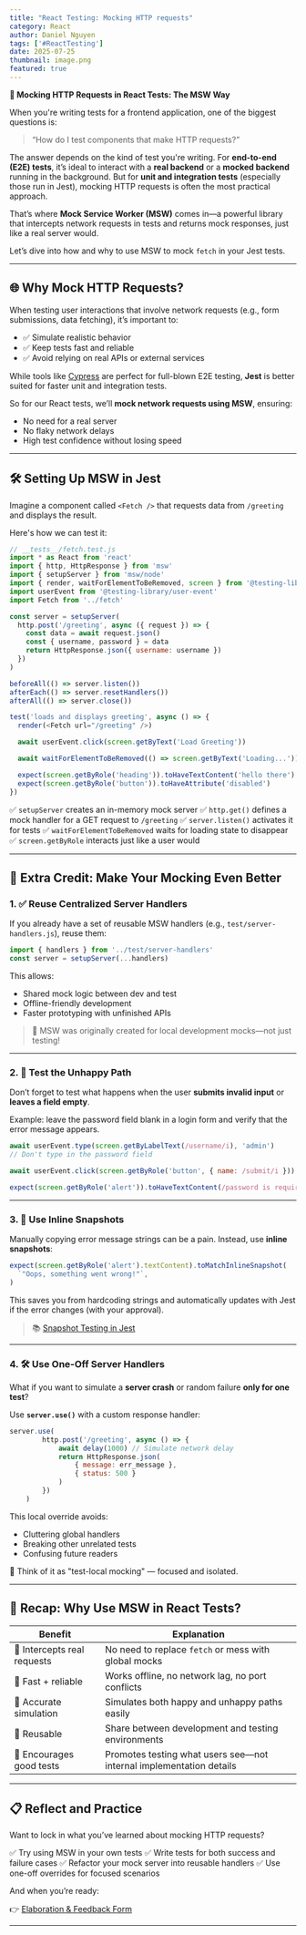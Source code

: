 ```yaml
---
title: "React Testing: Mocking HTTP requests"
category: React
author: Daniel Nguyen
tags: ['#ReactTesting']
date: 2025-07-25
thumbnail: image.png
featured: true
---
```


**🧪 Mocking HTTP Requests in React Tests: The MSW Way**

When you're writing tests for a frontend application, one of the biggest questions is:

> “How do I test components that make HTTP requests?”

The answer depends on the kind of test you're writing. For **end-to-end (E2E) tests**, it’s ideal to interact with a **real backend** or a **mocked backend** running in the background. But for **unit and integration tests** (especially those run in Jest), mocking HTTP requests is often the most practical approach.

That’s where **Mock Service Worker (MSW)** comes in—a powerful library that intercepts network requests in tests and returns mock responses, just like a real server would.

Let’s dive into how and why to use MSW to mock `fetch` in your Jest tests.

---

## 🌐 Why Mock HTTP Requests?

When testing user interactions that involve network requests (e.g., form submissions, data fetching), it’s important to:

* ✅ Simulate realistic behavior
* ✅ Keep tests fast and reliable
* ✅ Avoid relying on real APIs or external services

While tools like [Cypress](https://cypress.io) are perfect for full-blown E2E testing, **Jest** is better suited for faster unit and integration tests.

So for our React tests, we’ll **mock network requests using MSW**, ensuring:

* No need for a real server
* No flaky network delays
* High test confidence without losing speed

---

## 🛠️ Setting Up MSW in Jest

Imagine a component called `<Fetch />` that requests data from `/greeting` and displays the result.

Here's how we can test it:

```js
// __tests__/fetch.test.js
import * as React from 'react'
import { http, HttpResponse } from 'msw'
import { setupServer } from 'msw/node'
import { render, waitForElementToBeRemoved, screen } from '@testing-library/react'
import userEvent from '@testing-library/user-event'
import Fetch from '../fetch'

const server = setupServer(
  http.post('/greeting', async ({ request }) => {
    const data = await request.json() 
    const { username, password } = data
    return HttpResponse.json({ username: username })
  })
)

beforeAll(() => server.listen())
afterEach(() => server.resetHandlers())
afterAll(() => server.close())

test('loads and displays greeting', async () => {
  render(<Fetch url="/greeting" />)

  await userEvent.click(screen.getByText('Load Greeting'))

  await waitForElementToBeRemoved(() => screen.getByText('Loading...'))

  expect(screen.getByRole('heading')).toHaveTextContent('hello there')
  expect(screen.getByRole('button')).toHaveAttribute('disabled')
})
```

✅ `setupServer` creates an in-memory mock server
✅ `http.get()` defines a mock handler for a GET request to `/greeting`
✅ `server.listen()` activates it for tests
✅ `waitForElementToBeRemoved` waits for loading state to disappear
✅ `screen.getByRole` interacts just like a user would

---
## 💯 Extra Credit: Make Your Mocking Even Better

### 1. ✅ Reuse Centralized Server Handlers

If you already have a set of reusable MSW handlers (e.g., `test/server-handlers.js`), reuse them:

```js
import { handlers } from '../test/server-handlers'
const server = setupServer(...handlers)
```

This allows:

* Shared mock logic between dev and test
* Offline-friendly development
* Faster prototyping with unfinished APIs

> 📘 MSW was originally created for local development mocks—not just testing!

---

### 2. 🚨 Test the Unhappy Path

Don’t forget to test what happens when the user **submits invalid input** or **leaves a field empty**.

Example: leave the password field blank in a login form and verify that the error message appears.

```js
await userEvent.type(screen.getByLabelText(/username/i), 'admin')
// Don't type in the password field

await userEvent.click(screen.getByRole('button', { name: /submit/i }))

expect(screen.getByRole('alert')).toHaveTextContent(/password is required/i)
```

---

### 3. 🧪 Use Inline Snapshots

Manually copying error message strings can be a pain. Instead, use **inline snapshots**:

```js
expect(screen.getByRole('alert').textContent).toMatchInlineSnapshot(
  `"Oops, something went wrong!"`,
)
```

This saves you from hardcoding strings and automatically updates with Jest if the error changes (with your approval).

> 📚 [Snapshot Testing in Jest](https://jestjs.io/docs/snapshot-testing)

---

### 4. 🛠 Use One-Off Server Handlers

What if you want to simulate a **server crash** or random failure **only for one test**?

Use **`server.use()`** with a custom response handler:

```js
server.use(
        http.post('/greeting', async () => {
            await delay(1000) // Simulate network delay
            return HttpResponse.json(
                { message: err_message },
                { status: 500 }
            )
        })
    )
```

This local override avoids:

* Cluttering global handlers
* Breaking other unrelated tests
* Confusing future readers

🧠 Think of it as "test-local mocking" — focused and isolated.

---

## 🧼 Recap: Why Use MSW in React Tests?

| Benefit                     | Explanation                                                         |
| --------------------------- | ------------------------------------------------------------------- |
| 🎯 Intercepts real requests | No need to replace `fetch` or mess with global mocks                |
| 🚀 Fast + reliable          | Works offline, no network lag, no port conflicts                    |
| 🧪 Accurate simulation      | Simulates both happy and unhappy paths easily                       |
| 🤝 Reusable                 | Share between development and testing environments                  |
| 🧠 Encourages good tests    | Promotes testing what users see—not internal implementation details |

---

## 📋 Reflect and Practice

Want to lock in what you’ve learned about mocking HTTP requests?

✅ Try using MSW in your own tests
✅ Write tests for both success and failure cases
✅ Refactor your mock server into reusable handlers
✅ Use one-off overrides for focused scenarios

And when you’re ready:

👉 [Elaboration & Feedback Form](https://ws.kcd.im/?ws=Testing%20React%20Applications%20%F0%9F%A7%90&e=05%3A%20mocking%20HTTP%20requests&em=)

---